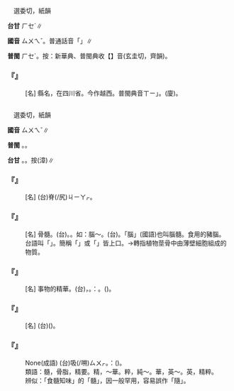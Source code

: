 
=={{ruby|巂|ㄙㄨㄟˇ}}==

　選委切，紙韻

'''台甘''' <rt>ㄏㆤˊ</rt>∥

'''國音''' <rt>ㄙㄨㄟˇ</rt>。普通話音「{{ruby|巂|ㄒㄧ}}」∥

'''普閩''' <rt>ㄏㆤˊ</rt>。按：新華典、普閩典收【{{ruby|巂|ㄒㄧ}}】音(玄圭切，齊韻)。

    

==='''『{{ruby|越|ㄩㄝˋ}}{{ruby|巂|ㄙㄨㄟˇ}}{{ruby|→|ㄒㄧ}}』'''===
: [名] 縣名，在四川省。今作越西。普閩典音{{ruby|「|ㄩㄝˋ}}<rt>ㄒㄧ</rt>」。(廈){{ruby|越|ㄨㄚㆵ ͘}}{{ruby|巂|ㄏㆤˊ}}。
    

=={{ruby|髓|ㄙㄨㄟˇ}}==

　選委切，紙韻

'''國音''' <rt>ㄙㄨㄟˇ</rt>∥

'''普閩''' {{ruby|(文)|ㄙㄨㄧˋ}}。{{ruby|(白)|ㄘㆤˋ}}。

'''台甘''' {{ruby|(文)|ㄘㄨㄧˋ}}。{{ruby|(語)|ㄘㆤˋ}}。按{{ruby|：|ㄘㄨㆤˋ}}(漳)∥

    

==='''『{{ruby|脊|ㄐㄧˇ}}{{ruby|髓|ㄙㄨㄟˇ}}』'''===
: [名] (台){{ruby|骹|ㄎㄚ}}脊(/尻)<rt>ㄐㄧㄚㆷ</rt>{{ruby|骨|ㄍㄨㆵ}}{{ruby|丌|ㆤ}}{{ruby|髓|ㄘㄨㆤˋ}}{{ruby|/|ㄘㆤˋ}}。
    

==='''『{{ruby|髓|ㄙㄨㄟˇ}}』'''===
: [名] 骨髓。(台){{ruby|髓|ㄘㄨㆤˋ}}{{ruby|/|ㄘㆤˋ}}。{{ruby|骨|ㄍㄨㆵ}}{{ruby|髓|ㄘㄨㆤˋ}}。如：腦～。(台){{ruby|人|ㄌㄤˊ}}{{ruby|丌|ㆤ}}{{ruby|頭|ㄊㄠˊ}}{{ruby|殼|ㄎㄚㆶ}}{{ruby|髓|ㄘㄨㆤˋ}}{{ruby|/|ㄘㆤˋ}}。{{ruby|豬|ㄉㄨ}}{{ruby|/|ㄉㄧ}}{{ruby|丌|ㆤ}}「腦{{ruby|子|·ㄗˇ}}」(國語)也叫腦髓。食用的豬腦。台語叫「{{ruby|豬|ㄉㄨ}}{{ruby|/|ㄉㄧ}}{{ruby|頭|ㄊㄠˊ}}{{ruby|髓|ㄘㄨㆤˋ}}{{ruby|/|ㄘㆤˋ}}」。簡稱「{{ruby|豬|ㄉㄨ}}{{ruby|/|ㄉㄧ}}{{ruby|腦|ㄋㄠˋ}}」或「{{ruby|腦|ㄋㄠˋ}}{{ruby|髓|ㄘㆤˋ}}{{ruby|/|ㄘㄨㆤˋ}}」皆上口。→轉指植物莖骨中由薄壁細胞組成的物質。
    

==='''『{{ruby|精|ㄐㄧㄥ}}{{ruby|髓|ㄙㄨㄟˇ}}』'''===
: [名] 事物的精華。(台){{ruby|事|ㄙㄨ˫}}{{ruby|物|ㆠㄨㆵ ͘}}{{ruby|丌|ㆤ}}{{ruby|精|ㄐㄧㄥ}}{{ruby|粹|ㄘㄨㄧ˪}}，{{ruby|最|ㄗㄨㆤ˪}}{{ruby|好|ㄏㄜˋ}}{{ruby|丌|ㆤ}}{{ruby|部|ㄅㆦ˫}}{{ruby|分|ㄏㄨㄣ˫}}。{{ruby|像|ㄑㄧㆧ˫}}{{ruby|/|ㄑㄧㆫ˫}}{{ruby|講|ㄍㆲˋ}}{{ruby|→|ㄍㆲ}}：{{ruby|理|ㄌㄧˋ}}{{ruby|論|ㄌㄨㄣ˫}}{{ruby|丌|ㆤ}}{{ruby|精|ㄐㄧㄥ}}{{ruby|髓|ㄘㄨㆤˋ}}{{ruby|/|ㄘㆤˋ}}。{{ruby|學|ㄏㄚㆶ ͘}}{{ruby|術|ㄙㄨㆵ ͘}}{{ruby|理|ㄌㄧˋ}}{{ruby|論|ㄌㄨㄣ˫}}({{ruby|有|ㄨ˫}}{{ruby|系|ㄏㆤ˫}}{{ruby|統|ㄊㆲˋ}}{{ruby|丌|ㆤ}}{{ruby|研|ㆣㄧㄢˋ}}{{ruby|究|ㄍㄧㄨ˪}}){{ruby|中|ㄉㄧㆲ}}{{ruby|最|ㄗㄨㆤ˪}}{{ruby|重|ㄉㄧㆲ˫}}{{ruby|要|ㄧㄠ˪}}{{ruby|精|ㄐㄧㄥ}}{{ruby|密|ㆠㄧㆵ ͘}}{{ruby|丌|ㆤ}}{{ruby|部|ㄅㆦ˫}}{{ruby|分|ㄏㄨㄣ˫}}。
    

==='''『{{ruby|石|ㄕˊ}}{{ruby|髓|ㄙㄨㄟˇ}}』'''===
: [名] (台){{ruby|一|ㄐㄧㆵ ͘}}{{ruby|項|ㄏㄤ˫}}{{ruby|物|ㄇㄧㆷ ͘}}{{ruby|/|ㄇㆭㆷ ͘}}{{ruby|件|ㄍㄧㆩ˫}}{{ruby|丌|ㆤ}}{{ruby|內|ㄌㄞ˫}}{{ruby|面|ㆠㄧㄣ˫}}({{ruby|中|ㄉㄧㆲ}}{{ruby|心|ㄒㄧㆬ}}){{ruby|凝|ㆣㄧㄥˊ}}{{ruby|結|ㄍㄧㄚㆵ}}{{ruby|<mark>&#xffa42;</mark>|ㄍㄚㆷ}}{{ruby|堅|ㄍㄧㄢ}}{{ruby|硬|ㄉㄧㄥ˫}}{{ruby|而|ㆢㄧˊ}}{{ruby|/|ㄌㄧˊ}}{{ruby|像|ㄑㄧㆧ˫}}{{ruby|/|ㄑㄧㆫ˫}}{{ruby|脂|ㄐㄧ}}{{ruby|肪|ㄏㆲ}}{{ruby|丌|ㆤ}}{{ruby|物|ㆠㄨㆵ ͘}}{{ruby|質|ㄐㄧㆵ}}。
    

==='''『{{ruby|敲|ㄑㄧㄠ}}{{ruby|骨|ㄍㄨˇ}}{{ruby|擊|ㄐㄧˊ}}{{ruby|髓|ㄙㄨㄟˇ}}』'''===
: None(成語) (台){{ruby|叩|ㄎㄚ˪}}{{ruby|骨|ㄍㄨㆵ}}{{ruby|頭|ㄊㄠˊ}}吸(/嗍)<rt>ㄙㄨㆷ</rt>{{ruby|髓|ㄘㄨㆤˋ}}{{ruby|/|ㄘㆤˋ}}。{{ruby|比|ㄅㄧˋ}}{{ruby|喻|ㆡㄨ˫}}{{ruby|/|ㄌㄨ˫}}：{{ruby|刻|ㄎㄧㆤㆶ}}{{ruby|毒|ㄉㆦㆶ ͘}}{{ruby|丌|ㆤ}}{{ruby|剝|ㄅㄚㆶ}}{{ruby|削|ㄒㄧㄚㆷ}}({{ruby|連|ㄌㄧㄢˊ}}{{ruby|骨|ㄍㄨㆵ}}{{ruby|亦|ㄧㄚㆷ ͘}}{{ruby|<mark>&#xffa49;</mark>|ㆠㆤㆷ}}{{ruby|/|ㆠㄨㆤㆷ}}{{ruby|喫|ㄎㄨㆤ˪}}{{ruby|/|ㄎㆤ˪}}{{ruby|去|ㄎㄧ˪}})。
:類語：髓，骨脂，精要。精，～華。粹，純～。華，英～。英，精粹。
:
:辨似：「食髓知味」的「髓」，因一般罕用，容易誤作「隨」。
:
    
